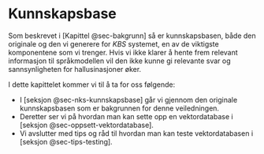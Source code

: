 # Kunnskapsbase

Som beskrevet i [Kapittel @sec-bakgrunn] så er kunnskapsbasen, både den originale
og den vi generere for *KBS* systemet, en av de viktigste komponentene som vi
trenger. Hvis vi ikke klarer å hente frem relevant informasjon til språkmodellen
vil den ikke kunne gi relevante svar og sannsynligheten for hallusinasjoner
øker.

I dette kapittelet kommer vi til å ta for oss følgende:

- I [seksjon @sec-nks-kunnskapsbase] går vi gjennom den originale kunnskapsbasen
som er bakgrunnen for denne veiledningen.
- Deretter ser vi på hvordan man kan sette opp en vektordatabase i [seksjon
@sec-oppsett-vektordatabase].
- Vi avslutter med tips og råd til hvordan man kan teste vektordatabasen i
[seksjon @sec-tips-testing].
